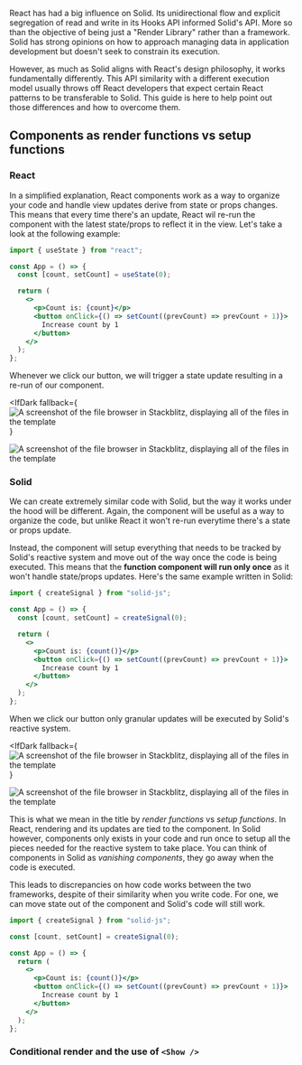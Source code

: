 
<Title>Comparison with React</Title>

React has had a big influence on Solid. Its unidirectional flow and explicit segregation of read and write in its
Hooks API informed Solid's API. More so than the objective of being just a "Render Library" rather than a framework.
Solid has strong opinions on how to approach managing data in application development but doesn't seek to constrain
its execution.

However, as much as Solid aligns with React's design philosophy, it works fundamentally differently. This API similarity
with a different execution model usually throws off React developers that expect certain React patterns to be transferable
to Solid. This guide is here to help point out those differences and how to overcome them.

## Components as render functions vs setup functions

### React

In a simplified explanation, React components work as a way to organize your code and handle view updates derive from state
or props changes. This means that every time there's an update, React wil re-run the component with the latest state/props
to reflect it in the view. Let's take a look at the following example:

```jsx
import { useState } from "react";

const App = () => {
  const [count, setCount] = useState(0);

  return (
    <>
      <p>Count is: {count}</p>
      <button onClick={() => setCount((prevCount) => prevCount + 1)}>
        Increase count by 1
      </button>
    </>
  );
};
```

Whenever we click our button, we will trigger a state update resulting in a re-run of our component.

<IfDark
  fallback={
    <img
      src="/images/how-to-guides/comparison/react/react-simple-state-update-light.png"
      alt="A screenshot of the file browser in Stackblitz, displaying all of the files in the template"
    />
  }
>
  <img
    src="/images/how-to-guides/comparison/react/react-simple-state-update-dark.png"
    alt="A screenshot of the file browser in Stackblitz, displaying all of the files in the template"
  />
</IfDark>

### Solid

We can create extremely similar code with Solid, but the way it works under the hood will be different. Again, the component will be
useful as a way to organize the code, but unlike React it won't re-run everytime there's a state or props update.

Instead, the component will setup everything that needs to be tracked by Solid's reactive system and move out of the way once the code is being executed. This means that
the **function component will run only once** as it won't handle state/props updates. Here's the same example written in Solid:

```jsx
import { createSignal } from "solid-js";

const App = () => {
  const [count, setCount] = createSignal(0);

  return (
    <>
      <p>Count is: {count()}</p>
      <button onClick={() => setCount((prevCount) => prevCount + 1)}>
        Increase count by 1
      </button>
    </>
  );
};
```

When we click our button only granular updates will be executed by Solid's reactive system.

<IfDark
  fallback={
    <img
      src="/images/how-to-guides/comparison/react/solid-simple-state-update-light.png"
      alt="A screenshot of the file browser in Stackblitz, displaying all of the files in the template"
    />
  }
>
  <img
    src="/images/how-to-guides/comparison/react/solid-simple-state-update-dark.png"
    alt="A screenshot of the file browser in Stackblitz, displaying all of the files in the template"
  />
</IfDark>

This is what we mean in the title by _render functions_ vs _setup functions_. In React, rendering and its updates are tied to the component. In Solid however, components only
exists in your code and run once to setup all the pieces needed for the reactive system to take place. You can think of components in Solid as _vanishing components_, they go
away when the code is executed.

This leads to discrepancies on how code works between the two frameworks, despite of their similarity when you write code. For one, we can move state out of the component
and Solid's code will still work.

```jsx
import { createSignal } from "solid-js";

const [count, setCount] = createSignal(0);

const App = () => {
  return (
    <>
      <p>Count is: {count()}</p>
      <button onClick={() => setCount((prevCount) => prevCount + 1)}>
        Increase count by 1
      </button>
    </>
  );
};
```

### Conditional render and the use of `<Show />`

```

```
